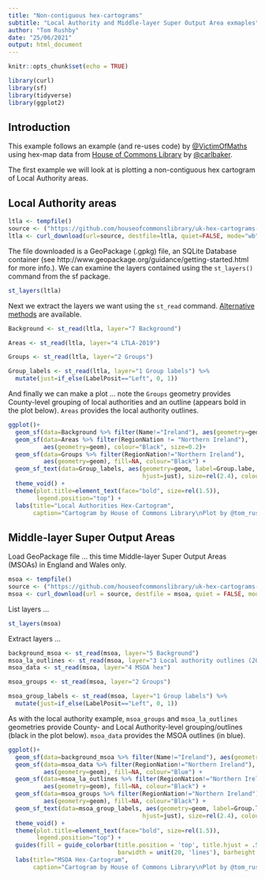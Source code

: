 ```yaml
---
title: "Non-contiguous hex-cartograms"
subtitle: "Local Authority and Middle-layer Super Output Area exmaples"
author: "Tom Rushby"
date: "25/06/2021"
output: html_document
---
```


```r
knitr::opts_chunk$set(echo = TRUE)
```

```r
library(curl)
library(sf)
library(tidyverse)
library(ggplot2)
```


## Introduction

This example follows an example (and re-uses code) by [@VictimOfMaths](https://github.com/VictimOfMaths/Maps/blob/master/WFHCartogram.R) using hex-map data from [House of Commons Library](https://github.com/houseofcommonslibrary/uk-hex-cartograms-noncontiguous/) by [@carlbaker](https://twitter.com/carlbaker).

The first example we will look at is plotting a non-contiguous hex cartogram of Local Authority areas.

## Local Authority areas

```r
ltla <- tempfile()
source <- ("https://github.com/houseofcommonslibrary/uk-hex-cartograms-noncontiguous/raw/main/geopackages/LocalAuthorities-lowertier.gpkg")
ltla <- curl_download(url=source, destfile=ltla, quiet=FALSE, mode="wb")
```

The file downloaded is a GeoPackage (.gpkg) file, an SQLite Database container  (see http://www.geopackage.org/guidance/getting-started.html for more info.). We can examine the layers contained using the `st_layers()` command from the sf package.

```r
st_layers(ltla)
```

Next we extract the layers we want using the `st_read` command. [Alternative methods](https://olalladiaz.net/blog/2018/11/02/working-with-gpkg-r/) are available.

```r
Background <- st_read(ltla, layer="7 Background")

Areas <- st_read(ltla, layer="4 LTLA-2019")

Groups <- st_read(ltla, layer="2 Groups")

Group_labels <- st_read(ltla, layer="1 Group labels") %>% 
  mutate(just=if_else(LabelPosit=="Left", 0, 1))
```

And finally we can make a plot ... note the `Groups` geometry provides County-level grouping of local authorities and an outline (appears bold in the plot below). `Areas` provides the local authority outlines.

```r
ggplot()+
  geom_sf(data=Background %>% filter(Name!="Ireland"), aes(geometry=geom)) +
  geom_sf(data=Areas %>% filter(RegionNation != "Northern Ireland"), 
          aes(geometry=geom), colour="Black", size=0.2)+
  geom_sf(data=Groups %>% filter(RegionNation!="Northern Ireland"), 
          aes(geometry=geom), fill=NA, colour="Black") +
  geom_sf_text(data=Group_labels, aes(geometry=geom, label=Group.labe,
                                      hjust=just), size=rel(2.4), colour="Black") +
  theme_void() +
  theme(plot.title=element_text(face="bold", size=rel(1.5)),
        legend.position="top") +
  labs(title="Local Authorities Hex-Cartogram",
       caption="Cartogram by House of Commons Library\nPlot by @tom_rushby")
```

## Middle-layer Super Output Areas

Load GeoPackage file ... this time Middle-layer Super Output Areas (MSOAs) in England and Wales only.

```r
msoa <- tempfile()
source <- ("https://github.com/houseofcommonslibrary/uk-hex-cartograms-noncontiguous/raw/main/geopackages/MSOA.gpkg")
msoa <- curl_download(url = source, destfile = msoa, quiet = FALSE, mode = "wb")
```

List layers ...

```r
st_layers(msoa)
```

Extract layers ...

```r
background_msoa <- st_read(msoa, layer="5 Background")
msoa_la_outlines <- st_read(msoa, layer="3 Local authority outlines (2019)")
msoa_data <- st_read(msoa, layer="4 MSOA hex")

msoa_groups <- st_read(msoa, layer="2 Groups")

msoa_group_labels <- st_read(msoa, layer="1 Group labels") %>% 
  mutate(just=if_else(LabelPosit=="Left", 0, 1))
```

As with the local authority example, `msoa_groups` and `msoa_la_outlines` geometries provide County- and Local Authority-level grouping/outlines (black in the plot below). `msoa_data` provides the MSOA outlines (in blue).

```r
ggplot()+
  geom_sf(data=background_msoa %>% filter(Name!="Ireland"), aes(geometry=geom))+
  geom_sf(data=msoa_data %>% filter(RegionNation!="Northern Ireland"), 
          aes(geometry=geom), fill=NA, colour="Blue") +
  geom_sf(data=msoa_la_outlines %>% filter(RegionNation!="Northern Ireland"), 
          aes(geometry=geom), fill=NA, colour="Black") +
  geom_sf(data=msoa_groups %>% filter(RegionNation!="Northern Ireland"), 
          aes(geometry=geom), fill=NA, colour="Black") +
  geom_sf_text(data=msoa_group_labels, aes(geometry=geom, label=Group.labe,
                                      hjust=just), size=rel(2.4), colour="Black") +
  theme_void() +
  theme(plot.title=element_text(face="bold", size=rel(1.5)),
        legend.position="top") +
  guides(fill = guide_colorbar(title.position = 'top', title.hjust = .5,
                               barwidth = unit(20, 'lines'), barheight = unit(.5, 'lines'))) +
  labs(title="MSOA Hex-Cartogram",
       caption="Cartogram by House of Commons Library\nPlot by @tom_rushby")
```



